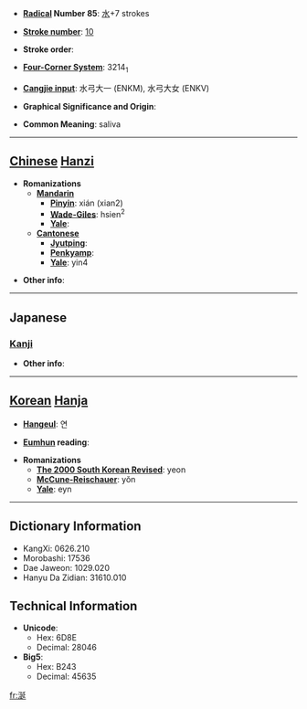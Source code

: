 * '''[[Wiktionary:Chinese radical index| Radical]] Number 85''': [[Wiktionary:Chinese radical index 水|水]]+7 strokes

* '''[[Wiktionary:Chinese total strokes index|Stroke number]]''': [[Wiktionary:Chinese total strokes index 10|10]]

* '''Stroke order''': 

* '''[[Wiktionary:Chinese four corner index|Four-Corner System]]''': 3214<sub>1</sub>

* '''[[Wiktionary:Chinese Cangjie index|Cangjie input]]''': 水弓大一 (ENKM), 水弓大女 (ENKV)

* '''Graphical Significance and Origin''': 

* '''Common Meaning''': saliva

----

== [[Chinese]] [[Hanzi]] ==

* '''Romanizations'''
** '''[[Mandarin]]'''
*** '''[[Pinyin]]''': xián (xian2)
*** '''[[Wade-Giles]]''': hsien<sup>2</sup>
*** '''[[Yale]]''': 
** '''[[Cantonese]]'''
*** '''[[Jyutping]]''':
*** '''[[Penkyamp]]''': 
*** '''[[Yale]]''': yin4

* '''Other info''': 

----

==Japanese==
===[[Kanji]]===
{{kanji|on readings=[[せん]] (sen), [[えん]] (en)|kun readings=[[よだれ]] (yodare)}}

* '''Other info''':  

----

== [[Korean]] [[Hanja]] ==

* '''[[Hangeul]]''': 연

* '''[[Eumhun]] reading''': 

* '''Romanizations'''
** '''[[The 2000 South Korean Revised Romanization|The 2000 South Korean Revised]]''': yeon
** '''[[McCune-Reischauer]]''': yŏn
** '''[[Yale]]''': eyn

----

== Dictionary Information ==

* KangXi: 0626.210
* Morobashi: 17536
* Dae Jaweon: 1029.020
* Hanyu Da Zidian: 31610.010

== Technical Information ==

* '''Unicode''':
** Hex: 6D8E
** Decimal: 28046
* '''Big5''':
** Hex: B243
** Decimal: 45635

[[fr:涎]]